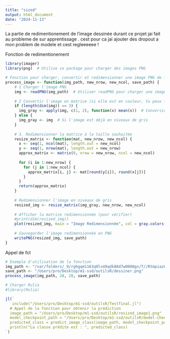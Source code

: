 ```yaml
---
title: "sized"
output: html_document
date: "2024-11-13"
---
```

La partie de redimentionement de l'image dessinée 
durant ce projet jai fait au probleme de sur apprentissage . cest pour ca jai ajouter des dropout a mon problem de modele et cest regleeeeee !

Fonction de redimentionement 
```r
library(imager)
library(png)  # Utilise ce package pour charger des images PNG

# Fonction pour charger, convertir et redimensionner une image PNG de l'app
process_image <- function(img_path, new_nrow, new_ncol, save_path) {
    # 1 Charger l'image PNG
    img <- readPNG(img_path)  # Utiliser readPNG pour charger une image PNG
    
    # 2 Convertir l'image en matrice (si elle est en couleur, tu peux la convertir en niveaux de gris)
    if (length(dim(img)) == 3) {
      img_gray <- apply(img, c(1, 2), function(x) mean(x))  # Conversion en niveaux de gris
    } else {
      img_gray <- img  # Si l'image est déjà en niveaux de gris
    }
    
    # 3. Redimensionner la matrice à la taille souhaitée
    resize_matrix <- function(mat, new_nrow, new_ncol) {
      x <- seq(1, ncol(mat), length.out = new_ncol)
      y <- seq(1, nrow(mat), length.out = new_nrow)
      approx_matrix <- matrix(0, nrow = new_nrow, ncol = new_ncol)
      
      for (i in 1:new_nrow) {
        for (j in 1:new_ncol) {
          approx_matrix[i, j] <- mat[round(y[i]), round(x[j])]
        }
      }
      return(approx_matrix)
    }
  
    # Redimensionner l'image en niveaux de gris
    resized_img <- resize_matrix(img_gray, new_nrow, new_ncol)
    
    # Afficher la matrice redimensionnée (pour vérifier)
    #print(dim(resized_img))
    plot(resized_img, main = "Image Redimensionnée", col = gray.colors(256))
    
    # Sauvegarder l'image redimensionnée en PNG
    writePNG(resized_img, save_path)
}

```
Appel de fct
```r
# Exemple d'utilisation de la fonction
img_path <- "/var/folders/_9/rghgqm1163q0lx49qdk88d7w0000gn/T//Rtmpiaz8qX/file10211b1d409b.png"
save_path <- "/Users/pro/Desktop/m1-ssd/outilsR/dessiner.png"
process_image(img_path, 28, 28, save_path)
```


```r
# Charger Rulia
#library(Rulia)

jl(`
   include("/Users/pro/Desktop/m1-ssd/outilsR/Testfinal.jl")
  # Appel de la fonction pour obtenir la prédiction
  image_path = "/Users/pro/Desktop/m1-ssd/outilsR/resized_image1.png"
  model_checkpoint_path = "/Users/pro/Desktop/m1-ssd/outilsR/model-checkpoint.jld2"
  predicted_class = predict_image_class(image_path, model_checkpoint_path)
  println("La classe prédite est : ", predicted_class)
`)
```

